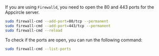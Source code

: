 If you are using `Firewalld`, you need to open the 80 and 443 ports for the Appcircle server.

```bash
sudo firewall-cmd --add-port=80/tcp --permanent
sudo firewall-cmd --add-port=443/tcp --permanent
sudo firewall-cmd --reload
```

To check if the ports are open, you can run the following command:

```bash
sudo firewall-cmd --list-ports
```